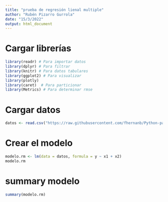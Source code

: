 ---
title: "prueba de regresión lienal multiple"
author: "Rubén Pizarro Gurrola"
date: "15/3/2022"
output: html_document
---


# Cargar librerías
```{r}
library(readr) # Para importar datos
library(dplyr) # Para filtrar   
library(knitr) # Para datos tabulares
library(ggplot2) # Para visualizar
library(plotly)
library(caret)  # Para particionar
library(Metrics) # Para determinar rmse
```


# Cargar datos
```{r}
datos <- read.csv("https://raw.githubusercontent.com/fhernanb/Python-para-estadistica/master/03%20Regression/Regresi%C3%B3n%20lineal%20m%C3%BAltiple/softdrink.csv")
```

# Crear el modelo
```{r}
modelo.rm <- lm(data = datos, formula = y ~ x1 + x2)
modelo.rm
```

# summary modelo
```{r}
summary(modelo.rm)
```


